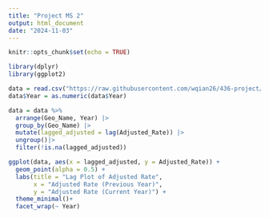 ---
title: "Project MS 2"
output: html_document
date: "2024-11-03"
---

```{r setup, include=FALSE}
knitr::opts_chunk$set(echo = TRUE)
```

```{r}
library(dplyr)
library(ggplot2)

data = read.csv("https://raw.githubusercontent.com/wqian26/436-project/main/state_eolchronic_dead6699ffs.csv")
data$Year = as.numeric(data$Year)

data = data %>%
  arrange(Geo_Name, Year) |>
  group_by(Geo_Name) |>
  mutate(lagged_adjusted = lag(Adjusted_Rate)) |>
  ungroup()|>
  filter(!is.na(lagged_adjusted))

ggplot(data, aes(x = lagged_adjusted, y = Adjusted_Rate)) +
  geom_point(alpha = 0.5) +
  labs(title = "Lag Plot of Adjusted Rate",
       x = "Adjusted Rate (Previous Year)",
       y = "Adjusted Rate (Current Year)") +
  theme_minimal()+
  facet_wrap(~ Year)
```

